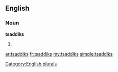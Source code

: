 ==English==

===Noun===
'''tsaddiks'''

# {{plural of|[[tsaddik]]}}

[[Category:English plurals]]

[[ar:tsaddiks]]
[[fr:tsaddiks]]
[[my:tsaddiks]]
[[simple:tsaddiks]]